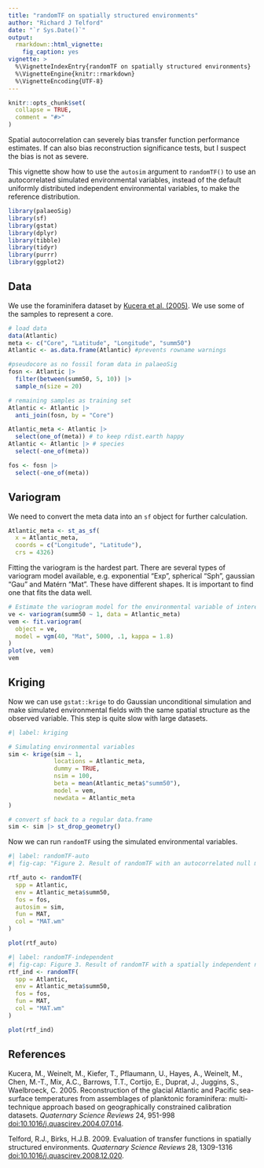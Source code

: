 ```yaml
---
title: "randomTF on spatially structured environments"
author: "Richard J Telford"
date: "`r Sys.Date()`"
output: 
  rmarkdown::html_vignette:
    fig_caption: yes
vignette: >
  %\VignetteIndexEntry{randomTF on spatially structured environments}
  %\VignetteEngine{knitr::rmarkdown}
  %\VignetteEncoding{UTF-8}
---
```

  
```r
knitr::opts_chunk$set(
  collapse = TRUE,
  comment = "#>"
)
```

Spatial autocorrelation can severely bias transfer function performance estimates.
If can also bias reconstruction significance tests, but I suspect the bias is not as severe.

This vignette show how to use the `autosim` argument to `randomTF()` to use an autocorrelated simulated environmental variables, instead of the default uniformly distributed independent environmental variables, to make the reference distribution.

```r
library(palaeoSig)
library(sf)
library(gstat)
library(dplyr)
library(tibble)
library(tidyr)
library(purrr)
library(ggplot2)
```


## Data

We use the foraminifera dataset by [Kucera et al. (2005)](https://doi.pangaea.de/10.1594/PANGAEA.227322). 
We use some of the samples to represent a core.

```r
# load data
data(Atlantic)
meta <- c("Core", "Latitude", "Longitude", "summ50")
Atlantic <- as.data.frame(Atlantic) #prevents rowname warnings

#pseudocore as no fossil foram data in palaeoSig
fosn <- Atlantic |> 
  filter(between(summ50, 5, 10)) |> 
  sample_n(size = 20)

# remaining samples as training set
Atlantic <- Atlantic |> 
  anti_join(fosn, by = "Core")

Atlantic_meta <- Atlantic |>
  select(one_of(meta)) # to keep rdist.earth happy
Atlantic <- Atlantic |> # species
  select(-one_of(meta))

fos <- fosn |> 
  select(-one_of(meta))
```

## Variogram

We need to convert the meta data into an `sf` object for further calculation.

```r

Atlantic_meta <- st_as_sf(
  x = Atlantic_meta, 
  coords = c("Longitude", "Latitude"), 
  crs = 4326)
```


Fitting the variogram is the hardest part.
There are several types of variogram model available, e.g. exponential "Exp", spherical "Sph", gaussian "Gau" and Matérn "Mat". 
These have different shapes. 
It is important to find one that fits the data well.

```r
# Estimate the variogram model for the environmental variable of interest
ve <- variogram(summ50 ~ 1, data = Atlantic_meta)
vem <- fit.variogram(
  object = ve,
  model = vgm(40, "Mat", 5000, .1, kappa = 1.8)
)
plot(ve, vem)
vem
```

## Kriging

Now we can use `gstat::krige` to do Gaussian unconditional simulation and make simulated environmental fields with the same spatial structure as the observed variable.
This step is quite slow with large datasets. 

```r
#| label: kriging

# Simulating environmental variables
sim <- krige(sim ~ 1,
             locations = Atlantic_meta,
             dummy = TRUE,
             nsim = 100,
             beta = mean(Atlantic_meta$"summ50"),
             model = vem,
             newdata = Atlantic_meta
)

# convert sf back to a regular data.frame
sim <- sim |> st_drop_geometry() 
```

Now we can run `randomTF` using the simulated environmental variables.

```r
#| label: randomTF-auto
#| fig-cap: "Figure 2. Result of randomTF with an autocorrelated null model."

rtf_auto <- randomTF(
  spp = Atlantic,
  env = Atlantic_meta$summ50,
  fos = fos,
  autosim = sim,
  fun = MAT,
  col = "MAT.wm"
) 

plot(rtf_auto)
```

```r
#| label: randomTF-independent
#| fig-cap: Figure 3. Result of randomTF with a spatially independent null model.
rtf_ind <- randomTF(
  spp = Atlantic,
  env = Atlantic_meta$summ50,
  fos = fos,
  fun = MAT,
  col = "MAT.wm"
)

plot(rtf_ind)
```


## References
Kucera, M., Weinelt, M., Kiefer, T., Pflaumann, U., Hayes, A., Weinelt, M., Chen, M.-T., Mix, A.C., Barrows, T.T., Cortijo, E., Duprat, J., Juggins, S., Waelbroeck, C. 2005. Reconstruction of the glacial Atlantic and Pacific sea-surface temperatures from assemblages of planktonic foraminifera: multi-technique approach based on geographically constrained calibration datasets. *Quaternary Science Reviews* 24, 951-998 [doi:10.1016/j.quascirev.2004.07.014](https://doi.org/10.1016/j.quascirev.2004.07.014).

Telford, R.J., Birks, H.J.B. 2009. Evaluation of transfer functions in spatially structured environments. *Quaternary Science Reviews* 28, 1309-1316 [doi:10.1016/j.quascirev.2008.12.020](https://doi.org/10.1016/j.quascirev.2008.12.020).  
